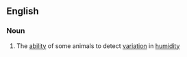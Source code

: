 ==English==

===Noun===
{{en-noun|-}}

# {{context|biology|lang=en}} The [[ability]] of some animals to detect [[variation]] in [[humidity]]